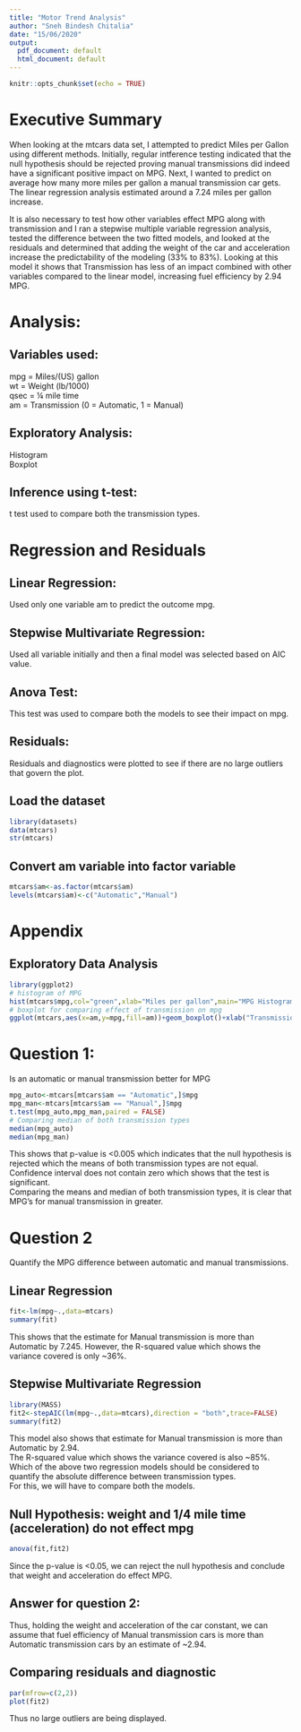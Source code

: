 ```yaml
---
title: "Motor Trend Analysis"
author: "Sneh Bindesh Chitalia"
date: "15/06/2020"
output:
  pdf_document: default
  html_document: default
---
```


```r
knitr::opts_chunk$set(echo = TRUE)
```

# Executive Summary  
When looking at the mtcars data set, I attempted to predict Miles per Gallon using different methods. Initially, regular intference testing indicated that the null hypothesis should be rejected proving manual transmissions did indeed have a significant positive impact on MPG. Next, I wanted to predict on average how many more miles per gallon a manual transmission car gets. The linear regression analysis estimated around a 7.24 miles per gallon increase.  

It is also necessary to test how other variables effect MPG along with transmission and I ran a stepwise multiple variable regression analysis, tested the difference between the two fitted models, and looked at the residuals and determined that adding the weight of the car and acceleration increase the predictability of the modeling (33% to 83%). Looking at this model it shows that Transmission has less of an impact combined with other variables compared to the linear model, increasing fuel efficiency by 2.94 MPG.



# Analysis:  
## Variables used:  
mpg = Miles/(US) gallon  
wt = Weight (lb/1000)  
qsec = ¼ mile time  
am = Transmission (0 = Automatic, 1 = Manual)

## Exploratory Analysis:  
Histogram  
Boxplot  

## Inference using t-test:  
t test used to compare both the transmission types.  

# Regression and Residuals  

## Linear Regression:  
Used only one variable am to predict the outcome mpg.  

## Stepwise Multivariate Regression:  
Used all variable initially and then a final model was selected based on AIC value.  

## Anova Test:  
This test was used to compare both the models to see their impact on mpg.  

## Residuals:  
Residuals and diagnostics were plotted to see if there are no large outliers that govern the plot.  

## Load the dataset
```r
library(datasets)
data(mtcars)
str(mtcars)
```

## Convert am variable into factor variable
```r
mtcars$am<-as.factor(mtcars$am)
levels(mtcars$am)<-c("Automatic","Manual")
```
# Appendix  

## Exploratory Data Analysis
```r
library(ggplot2)
# histogram of MPG
hist(mtcars$mpg,col="green",xlab="Miles per gallon",main="MPG Histogram Distribution")
# boxplot for comparing effect of transmission on mpg
ggplot(mtcars,aes(x=am,y=mpg,fill=am))+geom_boxplot()+xlab("Transmission type") +  ylab("Miles Per Gallon(MPG)") + ggtitle("Comparison of transmission types")
```

# Question 1:  
Is an automatic or manual transmission better for MPG
```r
mpg_auto<-mtcars[mtcars$am == "Automatic",]$mpg
mpg_man<-mtcars[mtcars$am == "Manual",]$mpg
t.test(mpg_auto,mpg_man,paired = FALSE)
# Comparing median of both transmission types
median(mpg_auto)
median(mpg_man)
```

This shows that p-value is <0.005 which indicates that the null hypothesis is rejected which the means of both transmission types are not equal. 
Confidence interval does not contain zero which shows that the test is significant.  
Comparing the means and median of both transmission types, it is clear that MPG's for manual transmission in greater.  

# Question 2  
Quantify the MPG difference between automatic and manual transmissions.  

## Linear Regression
```r
fit<-lm(mpg~.,data=mtcars)
summary(fit)
```

This shows that the estimate for Manual transmission is more than Automatic by 7.245.  However, the R-squared value which shows the variance covered is only ~36%.  

## Stepwise Multivariate Regression
```r
library(MASS)
fit2<-stepAIC(lm(mpg~.,data=mtcars),direction = "both",trace=FALSE)
summary(fit2)
```

This model also shows that estimate for Manual transmission is more than Automatic by 2.94.  
The R-squared value which shows the variance covered is also ~85%.  
Which of the above two regression models should be considered to quantify the absolute difference between transmission types.  
For this, we will have to compare both the models. 

## Null Hypothesis: weight and 1/4 mile time (acceleration) do not effect mpg
```r
anova(fit,fit2)
```

Since the p-value is <0.05, we can reject the null hypothesis and conclude that weight and acceleration do effect MPG. 

## Answer for question 2:  
Thus, holding the weight and acceleration of the car constant, we can assume that fuel efficiency of Manual transmission cars is more than Automatic transmission cars by an estimate of ~2.94.  

## Comparing residuals and diagnostic
```r
par(mfrow=c(2,2))
plot(fit2)
```

Thus no large outliers are being displayed.